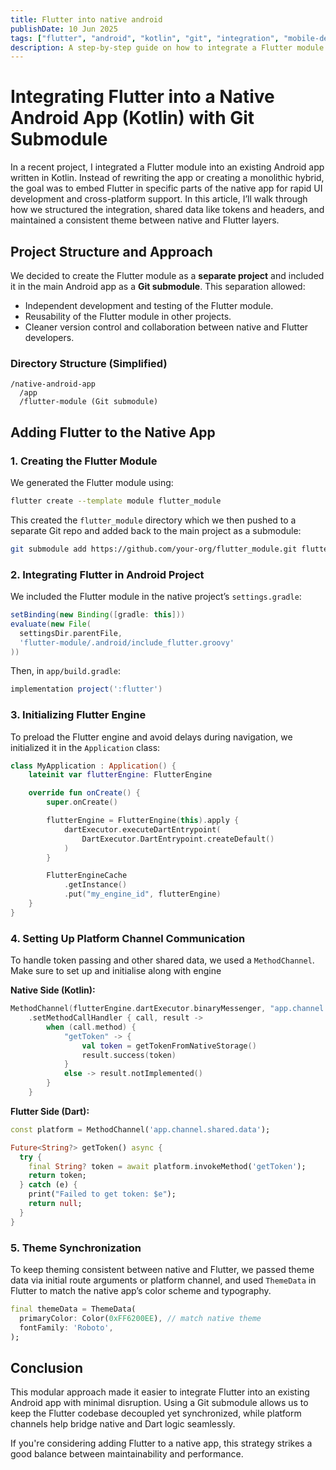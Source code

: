 ```yaml
---
title: Flutter into native android
publishDate: 10 Jun 2025
tags: ["flutter", "android", "kotlin", "git", "integration", "mobile-development"]
description: A step-by-step guide on how to integrate a Flutter module into an existing Kotlin-based Android app using a Git submodule, with platform channel setup, engine initialization, and theming.
---
```


# Integrating Flutter into a Native Android App (Kotlin) with Git Submodule

In a recent project, I integrated a Flutter module into an existing Android app written in Kotlin. Instead of rewriting the app or creating a monolithic hybrid, the goal was to embed Flutter in specific parts of the native app for rapid UI development and cross-platform support. In this article, I’ll walk through how we structured the integration, shared data like tokens and headers, and maintained a consistent theme between native and Flutter layers.

## Project Structure and Approach

We decided to create the Flutter module as a **separate project** and included it in the main Android app as a **Git submodule**. This separation allowed:

- Independent development and testing of the Flutter module.
- Reusability of the Flutter module in other projects.
- Cleaner version control and collaboration between native and Flutter developers.

### Directory Structure (Simplified)

```
/native-android-app
  /app
  /flutter-module (Git submodule)
```

## Adding Flutter to the Native App

### 1. Creating the Flutter Module

We generated the Flutter module using:

```bash
flutter create --template module flutter_module
```

This created the `flutter_module` directory which we then pushed to a separate Git repo and added back to the main project as a submodule:

```bash
git submodule add https://github.com/your-org/flutter_module.git flutter-module
```

### 2. Integrating Flutter in Android Project

We included the Flutter module in the native project’s `settings.gradle`:

```groovy
setBinding(new Binding([gradle: this]))
evaluate(new File(
  settingsDir.parentFile,
  'flutter-module/.android/include_flutter.groovy'
))
```

Then, in `app/build.gradle`:

```groovy
implementation project(':flutter')
```

### 3. Initializing Flutter Engine

To preload the Flutter engine and avoid delays during navigation, we initialized it in the `Application` class:

```kotlin
class MyApplication : Application() {
    lateinit var flutterEngine: FlutterEngine

    override fun onCreate() {
        super.onCreate()

        flutterEngine = FlutterEngine(this).apply {
            dartExecutor.executeDartEntrypoint(
                DartExecutor.DartEntrypoint.createDefault()
            )
        }

        FlutterEngineCache
            .getInstance()
            .put("my_engine_id", flutterEngine)
    }
}
```

### 4. Setting Up Platform Channel Communication

To handle token passing and other shared data, we used a `MethodChannel`.  Make sure to set up and initialise along with engine

**Native Side (Kotlin):**

```kotlin
MethodChannel(flutterEngine.dartExecutor.binaryMessenger, "app.channel.shared.data")
    .setMethodCallHandler { call, result ->
        when (call.method) {
            "getToken" -> {
                val token = getTokenFromNativeStorage()
                result.success(token)
            }
            else -> result.notImplemented()
        }
    }
```

**Flutter Side (Dart):**

```dart
const platform = MethodChannel('app.channel.shared.data');

Future<String?> getToken() async {
  try {
    final String? token = await platform.invokeMethod('getToken');
    return token;
  } catch (e) {
    print("Failed to get token: $e");
    return null;
  }
}
```

### 5. Theme Synchronization

To keep theming consistent between native and Flutter, we passed theme data via initial route arguments or platform channel, and used `ThemeData` in Flutter to match the native app’s color scheme and typography.

```dart
final themeData = ThemeData(
  primaryColor: Color(0xFF6200EE), // match native theme
  fontFamily: 'Roboto',
);
```

## Conclusion

This modular approach made it easier to integrate Flutter into an existing Android app with minimal disruption. Using a Git submodule allows us to keep the Flutter codebase decoupled yet synchronized, while platform channels help bridge native and Dart logic seamlessly.

If you're considering adding Flutter to a native app, this strategy strikes a good balance between maintainability and performance.
